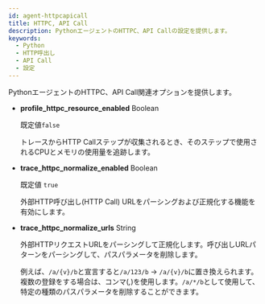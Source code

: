 ```yaml
---
id: agent-httpcapicall
title: HTTPC, API Call
description: PythonエージェントのHTTPC、API Callの設定を提供します。
keywords:
  - Python
  - HTTP呼出し
  - API Call
  - 設定
---
```


PythonエージェントのHTTPC、API Call関連オプションを提供します。

- **profile_httpc_resource_enabled** <span class='type'>Boolean</span>

  既定値`false`

  トレースからHTTP Callステップが収集されるとき、そのステップで使用されるCPUとメモリの使用量を追跡します。

- **trace_httpc_normalize_enabled** <span class='type'>Boolean</span>

  既定値 `true`

  外部HTTP呼び出し(HTTP Call) URLをパーシングおよび正規化する機能を有効にします。 

- **trace_httpc_normalize_urls** <span class='type'>String</span>

  外部HTTPリクエストURLをパーシングして正規化します。呼び出しURLパターンをパーシングして、パスパラメータを削除します。 

  例えば、`/a/{v}/b`と宣言すると`/a/123/b` → `/a/{v}/b`に置き換えられます。複数の登録をする場合は、コンマ(_,_)を使用します。`/a/*/b`として使用して、特定の種類のパスパラメータを削除することができます。      
